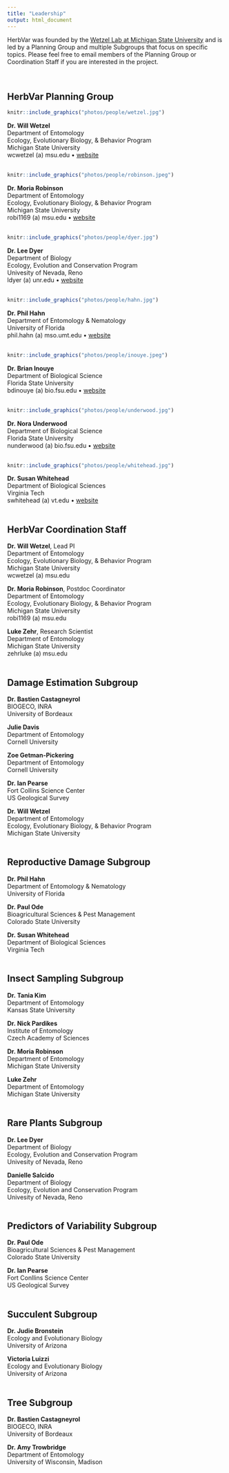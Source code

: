 ```yaml
---
title: "Leadership"
output: html_document
---
```


HerbVar was founded by the [Wetzel Lab at Michigan State University](https://WetzelLab.com) and is led by a Planning Group and multiple Subgroups that focus on specific topics. Please feel free to email members of the Planning Group or Coordination Staff if you are interested in the project.

<br>

## HerbVar Planning Group

```r
knitr::include_graphics("photos/people/wetzel.jpg")
``` 

**Dr. Will Wetzel**  
Department of Entomology  
Ecology, Evolutionary Biology, & Behavior Program  
Michigan State University  
wcwetzel (a) msu.edu • [website](https://WetzelLab.com)  
<br>

```r
knitr::include_graphics("photos/people/robinson.jpeg")
```

**Dr. Moria Robinson**  
Department of Entomology  
Ecology, Evolutionary Biology, & Behavior Program  
Michigan State University  
robi1169 (a) msu.edu • [website](https://www.moriarobinson.com/)  
<br>

```r
knitr::include_graphics("photos/people/dyer.jpg")
```

**Dr. Lee Dyer**  
Department of Biology  
Ecology, Evolution and Conservation Program  
Univesity of Nevada, Reno  
ldyer (a) unr.edu • [website](https://www.unr.edu/biology/people/lee-dyer)  
<br>

```r
knitr::include_graphics("photos/people/hahn.jpg")
```

**Dr. Phil Hahn**  
Department of Entomology & Nematology  
University of Florida  
phil.hahn (a) mso.umt.edu • [website](https://plant-herbivore-interactions.net/)  
<br>

```r
knitr::include_graphics("photos/people/inouye.jpeg")
```

**Dr. Brian Inouye**  
Department of Biological Science  
Florida State University  
bdinouye (a) bio.fsu.edu • [website](https://www.bio.fsu.edu/faculty.php?faculty-id=bdinouye)  
<br>

```r
knitr::include_graphics("photos/people/underwood.jpg")
```

**Dr. Nora Underwood**  
Department of Biological Science  
Florida State University  
nunderwood (a) bio.fsu.edu • [website](https://www.bio.fsu.edu/~nunderwood/homepage/)  
<br>

```r
knitr::include_graphics("photos/people/whitehead.jpg")
```

**Dr. Susan Whitehead**  
Department of Biological Sciences  
Virginia Tech  
swhitehead (a) vt.edu • [website](http://www.speciesinteractions.com/)  
<br>


## HerbVar Coordination Staff

**Dr. Will Wetzel**, Lead PI  
Department of Entomology  
Ecology, Evolutionary Biology, & Behavior Program  
Michigan State University  
wcwetzel (a) msu.edu  

**Dr. Moria Robinson**, Postdoc Coordinator  
Department of Entomology  
Ecology, Evolutionary Biology, & Behavior Program  
Michigan State University  
robi1169 (a) msu.edu  

**Luke Zehr**, Research Scientist  
Department of Entomology  
Michigan State University  
zehrluke (a) msu.edu  
<br>

## Damage Estimation Subgroup

**Dr. Bastien Castagneyrol**  
BIOGECO, INRA  
University of Bordeaux  

**Julie Davis**  
Department of Entomology  
Cornell University  

**Zoe Getman-Pickering**  
Department of Entomology  
Cornell University  

**Dr. Ian Pearse**  
Fort Collins Science Center  
US Geological Survey  

**Dr. Will Wetzel**  
Department of Entomology  
Ecology, Evolutionary Biology, & Behavior Program  
Michigan State University  
<br>

## Reproductive Damage Subgroup

**Dr. Phil Hahn**  
Department of Entomology & Nematology  
University of Florida  

**Dr. Paul Ode**  
Bioagricultural Sciences & Pest Management  
Colorado State University  

**Dr. Susan Whitehead**  
Department of Biological Sciences  
Virginia Tech  
<br>


## Insect Sampling Subgroup

**Dr. Tania Kim**  
Department of Entomology  
Kansas State University  

**Dr. Nick Pardikes**  
Institute of Entomology  
Czech Academy of Sciences  

**Dr. Moria Robinson**  
Department of Entomology  
Michigan State University  

**Luke Zehr**  
Department of Entomology  
Michigan State University  
<br>


## Rare Plants Subgroup

**Dr. Lee Dyer**  
Department of Biology  
Ecology, Evolution and Conservation Program  
Univesity of Nevada, Reno  

**Danielle Salcido**  
Department of Biology  
Ecology, Evolution and Conservation Program  
Univesity of Nevada, Reno  
<br>


## Predictors of Variability Subgroup 

**Dr. Paul Ode**  
Bioagricultural Sciences & Pest Management  
Colorado State University  

**Dr. Ian Pearse**  
Fort Conllins Science Center  
US Geological Survey  
<br>


## Succulent Subgroup

**Dr. Judie Bronstein**  
Ecology and Evolutionary Biology  
University of Arizona  

**Victoria Luizzi**  
Ecology and Evolutionary Biology  
University of Arizona  
<br>


## Tree Subgroup

**Dr. Bastien Castagneyrol**  
BIOGECO, INRA  
University of Bordeaux  

**Dr. Amy Trowbridge**  
Department of Entomology  
University of Wisconsin, Madison  
<br>

